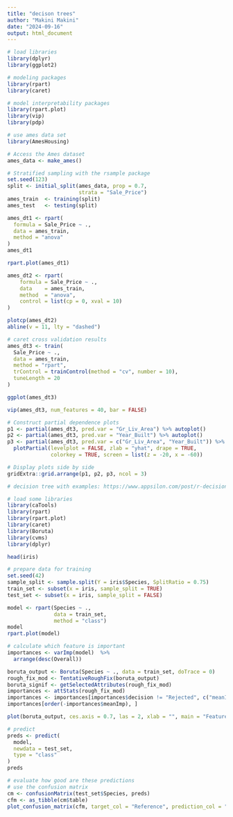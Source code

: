 ```yaml
---
title: "decison trees"
author: "Makini Makini"
date: "2024-09-16"
output: html_document
---
```


```r
# load libraries
library(dplyr)
library(ggplot2)

# modeling packages
library(rpart)
library(caret)

# model interpretability packages
library(rpart.plot)
library(vip)
library(pdp)
```


```r
# use ames data set
library(AmesHousing)

# Access the Ames dataset
ames_data <- make_ames()

# Stratified sampling with the rsample package
set.seed(123)
split <- initial_split(ames_data, prop = 0.7, 
                       strata = "Sale_Price")
ames_train  <- training(split)
ames_test   <- testing(split)
```

```r
ames_dt1 <- rpart(
  formula = Sale_Price ~ .,
  data = ames_train,
  method = "anova"
)
ames_dt1

rpart.plot(ames_dt1)

ames_dt2 <- rpart(
    formula = Sale_Price ~ .,
    data    = ames_train,
    method  = "anova", 
    control = list(cp = 0, xval = 10)
)

plotcp(ames_dt2)
abline(v = 11, lty = "dashed")

# caret cross validation results
ames_dt3 <- train(
  Sale_Price ~ .,
  data = ames_train,
  method = "rpart",
  trControl = trainControl(method = "cv", number = 10),
  tuneLength = 20
)

ggplot(ames_dt3)

vip(ames_dt3, num_features = 40, bar = FALSE)
```

```r
# Construct partial dependence plots
p1 <- partial(ames_dt3, pred.var = "Gr_Liv_Area") %>% autoplot()
p2 <- partial(ames_dt3, pred.var = "Year_Built") %>% autoplot()
p3 <- partial(ames_dt3, pred.var = c("Gr_Liv_Area", "Year_Built")) %>% 
  plotPartial(levelplot = FALSE, zlab = "yhat", drape = TRUE, 
              colorkey = TRUE, screen = list(z = -20, x = -60))

# Display plots side by side
gridExtra::grid.arrange(p1, p2, p3, ncol = 3)
```

```r
# decision tree with examples: https://www.appsilon.com/post/r-decision-treees

# load some libraries
library(caTools)
library(rpart)
library(rpart.plot)
library(caret)
library(Boruta)
library(cvms)
library(dplyr)

head(iris)
```

```r
# prepare data for training
set.seed(42)
sample_split <- sample.split(Y = iris$Species, SplitRatio = 0.75)
train_set <- subset(x = iris, sample_split = TRUE)
test_set <- subset(x = iris, sample_split = FALSE)
```

```r
model <- rpart(Species ~ ., 
               data = train_set,
               method = "class")
model
rpart.plot(model)

# calculate which feature is important
importances <- varImp(model)  %>% 
  arrange(desc(Overall))

boruta_output <- Boruta(Species ~ ., data = train_set, doTrace = 0)
rough_fix_mod <- TentativeRoughFix(boruta_output)
boruta_signif <- getSelectedAttributes(rough_fix_mod)
importances <- attStats(rough_fix_mod)
importances <- importances[importances$decision != "Rejected", c("meanImp", "decision")]
importances[order(-importances$meanImp), ]

plot(boruta_output, ces.axis = 0.7, las = 2, xlab = "", main = "Feature importance")
```

```r
# predict
preds <- predict(
  model,
  newdata = test_set,
  type = "class"
)
preds

# evaluate how good are these predictions
# use the confusion matrix
cm <- confusionMatrix(test_set$Species, preds)
cfm <- as_tibble(cm$table)
plot_confusion_matrix(cfm, target_col = "Reference", prediction_col = "Prediction", counts_col = "n")
```

```r

```

